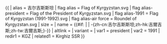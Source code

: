 {{ {{{1<noinclude>|country showdata</noinclude>}}}
| alias = 吉尔吉斯斯坦
| flag alias = Flag of Kyrgyzstan.svg
| flag alias-president = Flag of the President of Kyrgyzstan.svg
| flag alias-1991 = Flag of Kyrgyzstan (1991-1992).svg
| flag alias-air force = Roundel of Kyrgyzstan.svg
| size = {{{size|}}}
| name = {{#if: {{{name|}}} | {{{name|}}} | -{zh-cn:吉尔吉斯斯坦;zh-hk:吉爾吉斯;zh-tw:吉爾吉斯;}-}}
| altlink = {{{altlink|}}}
| variant = {{{variant|}}}
<noinclude>
| var1 = president 
| var2 = 1991
| redir1 = KGZ
| related1 = Kirghiz SSR
</noinclude>
}}